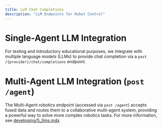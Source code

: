 ```yaml
---
title: LLM Chat Completions
description: "LLM Endpoints for Robot Control"
---
```


# Single-Agent LLM Integration

For testing and introductory educational purposes, we integrate with multiple language models (LLMs) to provide chat completion via a `post /{provider}/chat/completions` endpoint.

# Multi-Agent LLM Integration (`post /agent`)

The Multi-Agent robotics endpoint (accessed via `post /agent`) accepts fused data and routes them to a collaborative multi-agent system, providing a powerful way to solve more complex robotics tasks. For more information, see [developing/5_llms.mdx](../../developing/5_llms.mdx)